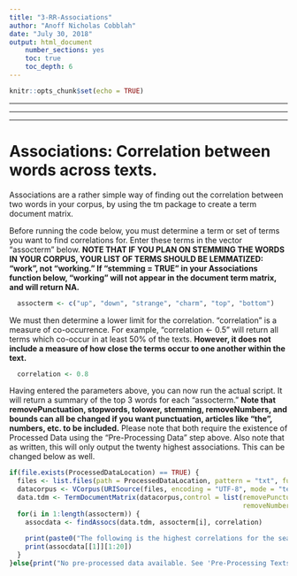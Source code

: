 ---
title: "3-RR-Associations"
author: "Anoff Nicholas Cobblah"
date: "July 30, 2018"
output: html_document
    number_sections: yes
    toc: true
    toc_depth: 6
---

```{r setup, include=FALSE}
knitr::opts_chunk$set(echo = TRUE)
```

*********************************************************************************************************************************************
*********************************************************************************************************************************************
*********************************************************************************************************************************************

# Associations: Correlation between words across texts.

Associations are a rather simple way of finding out the correlation between two words in your corpus, by using the tm package to create a term document matrix. 

Before running the code below, you must determine a term or set of terms you want to find correlations for.  Enter these terms in the vector "assocterm" below. **NOTE THAT IF YOU PLAN ON STEMMING THE WORDS IN YOUR CORPUS, YOUR LIST OF TERMS SHOULD BE LEMMATIZED: "work", not "working." If "stemming = TRUE" in your Associations function below, "working" will not appear in the document term matrix, and will return NA.**
```{r assocterm, eval=FALSE}
  assocterm <- c("up", "down", "strange", "charm", "top", "bottom")
```

We must then determine a lower limit for the correlation.  "correlation" is a measure of co-occurrence.  For example, "correlation <- 0.5" will return all terms which co-occur in at least 50% of the texts. **However, it does not include a measure of how close the terms occur to one another within the text.**

```{r correlation, eval=FALSE}
  correlation <- 0.8
```

Having entered the parameters above, you can now run the actual script.  It will return a summary of the top 3 words for each "assocterm."  **Note that removePunctuation, stopwords, tolower, stemming, removeNumbers, and bounds can all be changed if you want punctuation, articles like "the", numbers, etc. to be included.**  Please note that both require the existence of Processed Data using the "Pre-Processing Data" step above. Also note that as written, this will only output the twenty highest associations. This can be changed below as well.

```{r Association, eval=FALSE}
if(file.exists(ProcessedDataLocation) == TRUE) {
  files <- list.files(path = ProcessedDataLocation, pattern = "txt", full.names = TRUE) #creates vector of txt file names.
  datacorpus <- VCorpus(URISource(files, encoding = "UTF-8", mode = "text"))
  data.tdm <- TermDocumentMatrix(datacorpus,control = list(removePunctuation = TRUE, stopwords = FALSE, tolower = TRUE, stemming = FALSE, 
                                                           removeNumbers = TRUE, bounds = list(global= c(1,Inf))))
  for(i in 1:length(assocterm)) {
    assocdata <- findAssocs(data.tdm, assocterm[i], correlation)
    
    print(paste0("The following is the highest correlations for the search term '",assocterm[i],"'."))
    print(assocdata[[1]][1:20])
  }
}else{print("No pre-processed data available. See 'Pre-Processing Texts' above")}

```